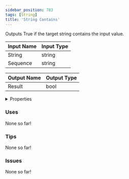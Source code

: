 ```yaml
---
sidebar_position: 783
tags: [String]
title: 'String Contains'
---
```


Outputs True if the target string contains the input value.



<IChip uuid="aa24edab-c707-4cff-8c73-07e479b4cd07"/>

| Input Name | Input Type |
|-----------|-----------|
| String | string |
| Sequence | string |

| Output Name | Output Type |
|-----------|-----------|
| Result | bool |


<details>
  <summary>Properties</summary>
  <div>
    <div>
    <table>
      <thead>
        <tr>
          <th>Is beta required?</th>
          <th>No</th>
        </tr>
        <tr>
          <th>Is this chip a trolling risk?</th>
          <th>No</th>
        </tr>
        <tr>
          <th>Is this chip a role assignment risk?</th>
          <th>No</th>
        </tr>
        <tr>
          <th>Chip UUID</th>
          <th>aa24edab-c707-4cff-8c73-07e479b4cd07</th>
        </tr>
        <tr>
          <th>Room availability</th>
          <th>Available everywhere</th>
        </tr>
      </thead>
    </table>
    </div>
  </div>
</details>

### Uses

None so far!

### Tips

None so far!

### Issues

None so far!